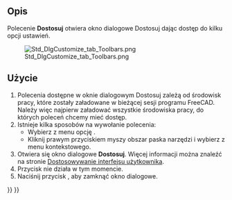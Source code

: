 <languages/>

{{Docnav/pl
|[[Std_UnitsCalculator/pl|Przelicznik jednostek]]
|[[Std_AddonMgr/pl|Menadżer dodatków]]
|[[Std_Tools_Menu/pl|Std: Menu Przybory]]
|IconL=Std_UnitsCalculator.svg
|IconR=Std_AddonMgr.svg
|IconC=Freecad.svg
}}

{{GuiCommand/pl
|Name=Std DlgCustomize
|Name/pl=Std: Dostosuj
|MenuLocation=Przybory → Dostosuj ...
|Workbenches=wszystkie
|SeeAlso=[[Interface_Customization/pl|Dostosowywanie interfejsu użytkownika]]
}}

<span id="Description"></span>
==Opis==

Polecenie '''Dostosuj''' otwiera okno dialogowe Dostosuj dając dostęp do kilku opcji ustawień.

[[Image:Std_DlgCustomize_tab_Toolbars.png]]

{{Caption|Okienko dialogowe Dostosowywanie interfejsu}}

<span id="Usage"></span>
==Użycie==

# Polecenia dostępne w oknie dialogowym Dostosuj zależą od środowisk pracy, które zostały załadowane w bieżącej sesji programu FreeCAD.  Należy więc najpierw załadować wszystkie środowiska pracy, do których poleceń chcemy mieć dostęp.
# Istnieje kilka sposobów na wywołanie polecenia:
#* Wybierz z menu opcję {{MenuCommand|Przybory → [[Image:Std_DlgCustomize.svg|16px]] Dostosuj ...}}.
#* Kliknij prawym przyciskiem myszy obszar paska narzędzi i wybierz {{MenuCommand|[[Image:Std_DlgCustomize.svg|16px]] Dostosuj ...}} z menu kontekstowego.
# Otwiera się okno dialogowe '''Dostosuj'''. Więcej informacji można znaleźć na stronie [[Interface_Customization/pl#Opcje|Dostosowywanie interfejsu użytkownika]].
# Przycisk {{Button|Pomoc}} nie działa w tym momencie.
# Naciśnij przycisk {{Button|Zamknij}}, aby zamknąć okno dialogowe.


{{Docnav/pl
|[[Std_UnitsCalculator/pl|Przelicznik jednostek]]
|[[Std_AddonMgr/pl|Menadżer dodatków]]
|[[Std_Tools_Menu/pl|Std: Menu Przybory]]
|IconL=Std_UnitsCalculator.svg
|IconR=Std_AddonMgr.svg
|IconC=Freecad.svg
}}

{{Std_Base_navi{{#translation:}}}}
{{Userdocnavi{{#translation:}}}}
